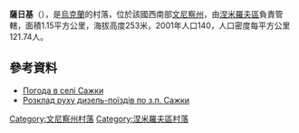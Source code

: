 {{coord|48|57|25|N|28|54|33|E|scale:30000|display=title}}

'''薩日基'''（{{lang-uk|Сажки}}），是[[烏克蘭|烏克蘭]]的村落，位於該國西南部[[文尼察州|文尼察州]]，由[[涅米羅夫區|涅米羅夫區]]負責管轄，面積1.15平方公里，海拔高度253米，2001年人口140，人口密度每平方公里121.74人。

==參考資料==
* [http://weather.in.ua/ua/vinnickaja/23185 Погода в селі Сажки]
* [http://www.swrailway.gov.ua/timetable/eltrain/?sid=3292&lng= Розклад руху дизель-поїздів по з.п. Сажки]

[[Category:文尼察州村落|Category:文尼察州村落]]
[[Category:涅米羅夫區村落|Category:涅米羅夫區村落]]


{{Vinnytsia-geo-stub}}